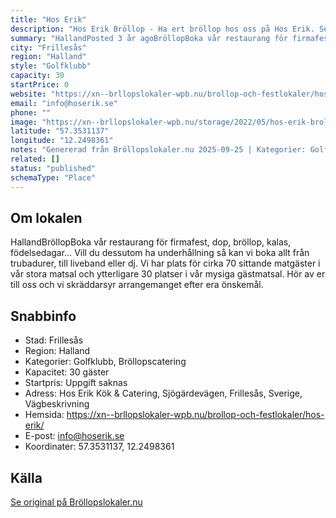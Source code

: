 ```yaml
---
title: "Hos Erik"
description: "Hos Erik Bröllop - Ha ert bröllop hos oss på Hos Erik. Se vår fina Bröllopslokal. Skicka gärna en förfrågan så hjälper vi Er!"
summary: "HallandPosted 3 år agoBröllopBoka vår restaurang för firmafest, dop, bröllop, kalas, födelsedagar… Vill du dessutom ha underhållning så kan vi boka allt från trubadurer, till liveband eller dj. Vi…"
city: "Frillesås"
region: "Halland"
style: "Golfklubb"
capacity: 30
startPrice: 0
website: "https://xn--brllopslokaler-wpb.nu/brollop-och-festlokaler/hos-erik/"
email: "info@hoserik.se"
phone: ""
image: "https://xn--brllopslokaler-wpb.nu/storage/2022/05/hos-erik-brollopslokal-halland-visningsbild.webp"
latitude: "57.3531137"
longitude: "12.2498361"
notes: "Genererad från Bröllopslokaler.nu 2025-09-25 | Kategorier: Golfklubb, Bröllopscatering"
related: []
status: "published"
schemaType: "Place"
---
```


## Om lokalen

HallandBröllopBoka vår restaurang för firmafest, dop, bröllop, kalas, födelsedagar… Vill du dessutom ha underhållning så kan vi boka allt från trubadurer, till liveband eller dj. Vi har plats för cirka 70 sittande matgäster i vår stora matsal och ytterligare 30 platser i vår mysiga gästmatsal. Hör av er till oss och vi skräddarsyr arrangemanget efter era önskemål.

## Snabbinfo

- Stad: Frillesås
- Region: Halland
- Kategorier: Golfklubb, Bröllopscatering
- Kapacitet: 30 gäster
- Startpris: Uppgift saknas
- Adress: Hos Erik Kök & Catering, Sjögärdevägen, Frillesås, Sverige, Vägbeskrivning
- Hemsida: https://xn--brllopslokaler-wpb.nu/brollop-och-festlokaler/hos-erik/
- E-post: info@hoserik.se
- Koordinater: 57.3531137, 12.2498361

## Källa

[Se original på Bröllopslokaler.nu](https://xn--brllopslokaler-wpb.nu/brollop-och-festlokaler/hos-erik/)
